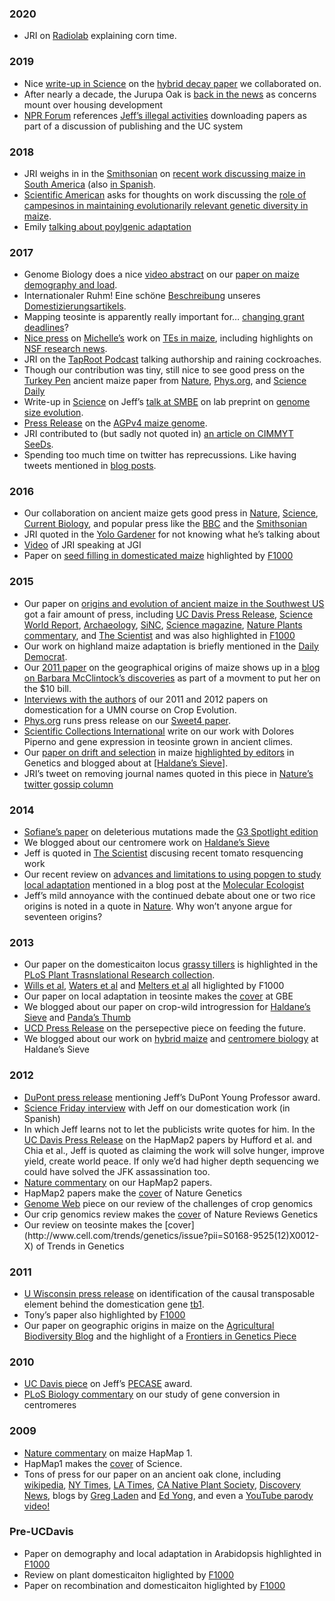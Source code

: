 <script>
  (function(i,s,o,g,r,a,m){i['GoogleAnalyticsObject']=r;i[r]=i[r]||function(){
  (i[r].q=i[r].q||[]).push(arguments)},i[r].l=1*new Date();a=s.createElement(o),
  m=s.getElementsByTagName(o)[0];a.async=1;a.src=g;m.parentNode.insertBefore(a,m)
  })(window,document,'script','https://www.google-analytics.com/analytics.js','ga');

  ga('create', 'UA-5300959-3', 'auto');
  ga('send', 'pageview');

</script>

### 2020

* JRI on [Radiolab](https://www.wnycstudios.org/podcasts/radiolab/articles/body-count) explaining corn time.

### 2019

* Nice [write-up in Science](https://science.sciencemag.org/content/365/6460/1415.1) on the [hybrid decay paper](https://www.genetics.org/content/213/1/143) we collaborated on.
* After nearly a decade, the Jurupa Oak is [back in the news](https://www.pe.com/2019/05/25/is-jurupa-valley-oak-tree-a-13000-year-old-ice-age-relic-threatened-by-new-homes-project/) as concerns mount over housing development
* [NPR Forum](https://www.kqed.org/forum/2010101868974/uc-takes-on-publishing-conglomerate-fights-for-open-access-to-publicly-funded-research)  references [Jeff's illegal activities](https://twitter.com/jrossibarra/status/1080893833620074496) downloading papers as part of a discussion of publishing and the UC system

### 2018

* JRI weighs in in the [Smithsonian](https://www.smithsonianmag.com/smart-news/rethinking-corny-history-maize-180971038/) on [recent work discussing maize in South America](http://science.sciencemag.org/content/362/6420/1309) (also [in Spanish](https://www.agronewscastillayleon.com/estudio-rastrea-la-evolucion-de-la-domesticacion-del-maiz-en-america-del-sur).  
* [Scientific American](https://www.scientificamerican.com/article/small-farmers-in-mexico-keep-corns-genetic-diversity-alive/) asks for thoughts on work discussing the [role of campesinos in maintaining evolutionarily relevant genetic diversity in maize](https://royalsocietypublishing.org/doi/full/10.1098/rspb.2018.1049).
* Emily [talking about poylgenic adaptation](https://www.youtube.com/watch?v=CxQOrK9h6D4)  

### 2017

* Genome Biology does a nice [video abstract](https://www.youtube.com/watch?v=KgIUGHEZ2nM) on our [paper on maize demography and load](https://genomebiology.biomedcentral.com/articles/10.1186/s13059-017-1346-4). 
*  Internationaler Ruhm! Eine schöne [Beschreibung](http://www.pflanzenforschung.de/index.php?cID=12286) unseres [Domestizierungsartikels](http://www.sciencedirect.com/science/article/pii/S0960982217307856).
* Mapping teosinte is apparently really important for... [changing grant deadlines](http://www.sciencemag.org/news/2017/10/nsf-drops-preproposals-deadlines-biologists-seeking-funding)?
* [Nice press](https://t.co/3MkC6eRDyD) on [Michelle's](https://mcstitzer.github.io) work on [TEs in maize](http://www.nature.com/nature/journal/vaop/ncurrent/full/nature22971.html?foxtrotcallback=true), including highlights on [NSF research news](https://news.science360.gov/obj/story/2caf076f-1759-40c2-9c56-62e3fbbdf44b/tracking-down-jumping-genes-maize).
* JRI on the [TapRoot Podcast](https://plantae.org/blog/taproot-podcast-s1e6-population-genetics-authorship-lists-worklife-balance-and-raining-cockroaches-with-jeffrey-ross-ibarra/) talking authorship and raining cockroaches.
* Though our contribution was tiny, still nice to see good press on the [Turkey Pen](http://www.nature.com/news/ancient-genomes-show-how-maize-adapted-to-life-at-high-altitudes-1.22403) ancient maize paper from [Nature](http://www.nature.com/news/ancient-genomes-show-how-maize-adapted-to-life-at-high-altitudes-1.22403),  [Phys.org](https://phys.org/news/2017-08-precision-corn-climate.html), and [Science Daily](https://www.sciencedaily.com/releases/2017/08/170803141056.htm)
* Write-up in [Science](http://science.sciencemag.org/content/357/6348/240) on Jeff's [talk at SMBE](https://www.slideshare.net/jrossibarra/adaptive-evolution-of-genome-size-across-altitudinal-clines-in-maize) on lab preprint on [genome size evolution](http://www.biorxiv.org/content/early/2017/07/13/134528).
* [Press Release](https://eurekalert.org/pub_releases/2017-06/cshl-dng060917.php) on the [AGPv4 maize genome](http://www.nature.com/nature/journal/vaop/ncurrent/full/nature22971.html?foxtrotcallback=true).
* JRI contributed to (but sadly not quoted in) [an article on CIMMYT SeeDs](http://www.scidev.net/america-latina/agropecuaria/noticias/maiz-criollo-va-revelando-sus-secretos-de-adaptacion.html).
* Spending too much time on twitter has reprecussions. Like having tweets mentioned in [blog posts](https://aobblog.com/2017/02/hi-im-actuallivingscientist/). 

### 2016

* Our collaboration on ancient maize gets good press in [Nature](http://www.nature.com/nature/journal/v539/n7630/full/539471c.html), [Science](https://t.co/DDOoKctDfR), [Current Biology](https://doi.org/10.1016/j.cub.2016.10.045), and popular press like the [BBC](http://www.bbc.com/news/science-environment-37999506) and the [Smithsonian](http://www.smithsonianmag.com/smart-news/lend-me-your-ears-tale-evolution-from-year-old-corn-cob-180961133/)
* JRI quoted in the [Yolo Gardener](http://yolomg.ucanr.edu/newsletters/Yolo_Gardener63920.pdf) for not knowing what he's talking about
* [Video](https://www.youtube.com/watch?v=aXLuWruOmO4) of JRI speaking at JGI
* Paper on [seed filling in domesticated maize](http://www.nature.com/ng/journal/v47/n12/full/ng.3422.html) highlighted by [F1000](http://f1000.com/prime/725901667)

### 2015

* Our paper on [origins and evolution of ancient maize in the Southwest US](http://www.rilab.org/pdfs/fonseca2015.pdf) got a fair amount of press, including [UC Davis Press Release](http://news.ucdavis.edu/search/news_detail.lasso?id=11124), [Science World Report](http://www.scienceworldreport.com/articles/21122/20150112/origins-maize-dna-tests-reveal-two-paths.htm), [Archaeology](http://www.archaeology.org/news/2879-150108-southwest-corn-dna), [SiNC](http://www.agenciasinc.es/Noticias/El-maiz-entro-en-el-suroeste-de-EE-UU-hace-4.000-anos-a-traves-de-la-montana), [Science magazine](http://news.sciencemag.org/archaeology/2015/01/how-corn-became-corn), [Nature Plants commentary](http://www.nature.com/articles/nplants20149), and [The Scientist](http://www.the-scientist.com/?articles.view/articleNo/41865/title/Corn-Chronicle/)  and was also highlighted in [F1000](https://vpn.lib.ucdavis.edu/prime/,DanaInfo=f1000.com+725299665)  
* Our work on highland maize adaptation is briefly mentioned in the [Daily Democrat](http://www.dailydemocrat.com/general-news/20150110/uc-davis-scientists-work-to-id-food-crops-that-can-survive-global-warming).  
* Our [2011 paper](http://media.wix.com/ugd/fe9228_4916e7f7acec4aee869da040d519e0be.pdf) on the geographical origins of maize shows up in a [blog on Barbara McClintock's discoveries](http://www.barbaraonthebill.com/discoveries/) as part of a movment to put her on the $10 bill.  
* [Interviews with the authors](http://morrell-lab.cfans.umn.edu/interviews/interviews.htm) of our 2011 and 2012 papers on domestication for a UMN course on Crop Evolution.
* [Phys.org](http://phys.org/news/2015-11-higher-yielding-crops-sugar-import.html) runs press release on our [Sweet4 paper](http://www.nature.com/ng/journal/vaop/ncurrent/full/ng.3422.html).
* [Scientific Collections International](http://blog.scicoll.org/2015/11/teosinte-today-maize-tomorrow.html) write on our work with Dolores Piperno and gene expression in teosinte grown in ancient climes.
* Our [paper on drift and selection](http://www.genetics.org/content/201/3/1201) in maize [highlighted by editors](http://www.genetics.org/content/201/3/NP?etoc) in Genetics and blogged about at [[Haldane's Sieve](http://haldanessieve.org/2013/08/12/our-paper-the-genomic-impacts-of-drift-and-selection-for-hybrid-performance-in-maize/)].
* JRI's tweet on removing journal names quoted in this piece in [Nature's twitter gossip column](http://www.nature.com/news/what-s-in-a-journal-name-1.18987)

### 2014

* [Sofiane's paper](http://www.g3journal.org/content/4/1/163.full) on deleterious mutations made the [G3 Spotlight edition](http://www.genetics-gsa.org/pdf/Webspotlights/GSA_WebSpotlight2014_G3.pdf)  
* We blogged about our centromere work on [Haldane's Sieve](http://haldanessieve.org/2014/05/21/author-post-diversity-and-evolution-of-centromere-repeats-in-the-maize-genome/)  
* Jeff is quoted in [The Scientist](http://www.the-scientist.com/?articles.view/articleNo/41194/title/360-Degree-View-of-the-Tomato/) discusing recent tomato resquencing work
* Our recent review on [advances and limitations to using popgen to study local adaptation](http://www.rilab.org/pdfs/tiffin2014.pdf) mentioned in a blog post at the [Molecular Ecologist](http://www.molecularecologist.com/2014/10/how-many-markers-does-it-take-to-make-a-dataset-genomic/)  
* Jeff's mild annoyance with the continued debate about one or two rice origins is noted in a quote in [Nature](http://www.nature.com/nature/journal/v514/n7524_supp/full/514S58a.html). Why won't anyone argue for seventeen origins?


### 2013

* Our paper on the domesticaiton locus [grassy tillers](http://journals.plos.org/ploscollections/article?id=10.1371/journal.pgen.1003604) is highlighted in the [PLoS Plant Trasnslational Research collection](http://www.ploscollections.org/article/browse/issue/info:doi/10.1371/issue.pcol.v01.i25).  
* [Wills et al](http://f1000.com/prime/718032804), [Waters et al](http://f1000.com/prime/718173166) and [Melters et al](http://f1000.com/prime/717979865) all higlighted by F1000  
* Our paper on local adaptation in teosinte makes the [cover](http://www.oxfordjournals.org/our_journals/gbe/resource/gbe-cover_dec-2013_expansion.jpg) at GBE
* We blogged about our paper on crop-wild introgression for [Haldane's Sieve](http://haldanessieve.org/2012/08/23/our-paper-the-genomic-signature-of-crop-wild-introgression-in-maize/) and [Panda's Thumb](http://pandasthumb.org/archives/2013/05/press-release-t.html)  
* [UCD Press Release](http://ucdaviscaes.wordpress.com/2013/07/10/agriculture-feeding-the-future/) on the persepective piece on feeding the future.  
* We blogged about our work on [hybrid maize](http://haldanessieve.org/2013/08/12/our-paper-the-genomic-impacts-of-drift-and-selection-for-hybrid-performance-in-maize/) and [centromere biology](http://haldanessieve.org/2012/09/27/our-paper-comparative-analysis-of-tandem-repeats-from-hundreds-of-species-reveals-unique-insights-into-centromere-evolution/) at Haldane's Sieve  

### 2012

* [DuPont press release](http://www2.dupont.com/media/en-us/news-events/july/dupont-recognizes-young-professors.html) mentioning Jeff's DuPont Young Professor award.  
* [Science Friday interview](http://www.sciencefriday.com/blogs/06/11/2012/podcast-6-de-scifri.html?audience=3&series=24) with Jeff on our domestication work (in Spanish)  
* In which Jeff learns not to let the publicists write quotes for him. In the [UC Davis Press Release](http://news.ucdavis.edu/search/news_detail.lasso?id=10267) on the HapMap2 papers by Hufford et al. and Chia et al., Jeff is quoted as claiming the work will solve hunger, improve yield, create world peace. If only we'd had higher depth sequencing we could have solved the JFK assassination too.  
* [Nature commentary](http://www.nature.com/ng/journal/v44/n7/full/ng.2326.html) on our HapMap2 papers.
* HapMap2 papers make the [cover](http://www.nature.com/ng/journal/v44/n7/covers/index.html) of Nature Genetics
* [Genome Web](https://www.genomeweb.com/sequencing/genomeweb-feature-plant-studies-genome-size-poses-unique-challenges) piece on our review of the challenges of crop genomics
* Our crip genomics review makes the [cover](http://www.nature.com/nrg/journal/v13/n2/covers/index.html) of Nature Reviews Genetics
* Our review on teosinte makes the [cover](http://www.cell.com/trends/genetics/issue?pii=S0168-9525(12\)X0012-X) of Trends in Genetics

###  2011

* [U Wisconsin press release](http://www.news.wisc.edu/19804) on identification of the causal transposable element behind the domestication gene [tb1](http://www.ncbi.nlm.nih.gov/pubmed/21946354).  
* Tony's paper also highlighted by [F1000](http://f1000.com/prime/13357167)  
* Our paper on geographic origins in maize on the [Agricultural Biodiversity Blog](http://agro.biodiver.se/2011/01/maize-mystery-solved/) and the highlight of a [Frontiers in Genetics Piece](http://www.ncbi.nlm.nih.gov/pmc/articles/PMC3268606/)  

###  2010

* [UC Davis piece](http://news.ucdavis.edu/search/news_detail.lasso?id=9679) on Jeff's [PECASE](https://www.whitehouse.gov/administration/eop/ostp/pressroom/11052010) award.
* [PLoS Biology commentary](http://www.plosbiology.org/article/info%3Adoi%2F10.1371%2Fjournal.pbio.1000326) on our study of gene conversion in centromeres

###  2009

* [Nature commentary](http://www.nature.com/news/2009/091119/full/news.2009.1098.html) on maize HapMap 1.
* HapMap1 makes the [cover](http://www.sciencemag.org/content/326/5956.cover-expansion) of Science.
* Tons of press for our paper on an ancient oak clone, including [wikipedia](https://en.wikipedia.org/wiki/List_of_oldest_trees), [NY Times](http://www.nytimes.com/2010/01/05/science/05clone.html?_r=0), [LA Times](http://articles.latimes.com/2009/dec/22/science/la-sci-oak23-2009dec23), [CA Native Plant Society](http://www.cnps-sgm.org/newsletters/files//Paintbrush-2010-02-1003-00.pdf), [Discovery News](http://news.discovery.com/earth/plants/ancient-tree-jurupa-oak-california.htm), blogs by [Greg Laden](http://scienceblogs.com/gregladen/2010/01/02/out-of-place-oak-is-13-thousan/) and [Ed Yong](http://phenomena.nationalgeographic.com/2009/12/26/the-13000-year-old-tree-that-survives-by-cloning-itself/), and even a [YouTube parody video!](http://www.youtube.com/watch?v=nPiiGvvd3lA)

###  Pre-UCDavis

* Paper on demography and local adaptation in Arabidopsis highlighted in [F1000](http://f1000.com/prime/1120459)  
* Review on plant domesticaiton higlighted by [F1000](http://f1000.com/prime/1088796)  
* Paper on recombination and domesticaiton higlighted by [F1000](http://f1000.com/prime/1017803)  
